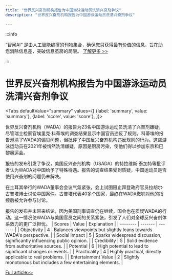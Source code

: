 ```yaml
---
title: "世界反兴奋剂机构报告为中国游泳运动员洗清兴奋剂争议"
description: "世界反兴奋剂机构报告为中国游泳运动员洗清兴奋剂争议"

---
```



:::info

“智闻AI“ 是由人工智能编撰的刊物集合，确保您只获得最有价值的信息，旨在助您消除信息差，突破信息茧房的局限。  [了解更多 >>](/)

:::

# 世界反兴奋剂机构报告为中国游泳运动员洗清兴奋剂争议


<Tabs
	defaultValue="summary"
	values={[
	{label: 'summary', value: 'summary'},
	{label: 'score', value: 'score'},
]}>
<TabItem value="summary">


世界反兴奋剂机构（WADA）的报告为23名中国游泳运动员洗清了兴奋剂嫌疑，尽管瑞士检察官埃里克·科蒂埃的调查结果显示中国官员违反了规则。科蒂埃的报告澄清了WADA的偏见问题，但批评了中国反兴奋剂机构违反规则的行为。这些游泳运动员在2021年被悄然洗清嫌疑，原因是厨房污染，使他们得以参加东京和巴黎奥运会。

报告的发布引发了争议，美国反兴奋剂机构（USADA）的特拉维斯·泰加特等批评者认为WADA对中国给予了特殊待遇。报告的调查结果受到质疑，中国运动员是否使用兴奋剂的问题仍未解决。

在土耳其举行的WADA董事会会议气氛紧张，会上试图阻止拜登政府官员拉胡尔·古普塔博士讨论中国案件。古普塔代表40多个国家，最终在WADA撤销对他的指控后被允许参与讨论。

报告的发布并未带来结论，因为美国刑事调查仍在继续，国会也在质疑WADA的行动。这一情况使WADA与美国官员之间的关系紧张，引发了人们对全球反兴奋剂体系效力的更广泛担忧。
</TabItem>
<TabItem value="score">
	| Scores     | Value   | Explanation |
	| -------- | ------- | ------- |
	| Objectivity  | 4    | Balances viewpoints but slightly leans towards WADA's perspective.    |
	| Social Impact | 5     | Sparks widespread discussion, significantly influencing public opinion.    |
	| Credibility    | 5    | Solid evidence from authoritative sources.    |
	| Potential    | 6    | High potential to lead to significant changes or events.    |
	| Practicality    | 4    | Highly practical, directly applicable to real problems.    |
	| Entertainment Value    | 2    | Slightly monotonous but includes a few entertaining elements.    |
</TabItem>
</Tabs>

[Full article>>](https://www.nytimes.com/2024/09/12/world/europe/wada-china-doping.html)
